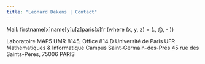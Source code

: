 ```yaml
---
title: "Léonard Dekens | Contact"
---
```


Mail: firstname[x]name[y]u[z]paris[x]fr
(where (x, y, z) = (., @, - ))

Laboratoire MAP5 UMR 8145, Office 814 D 
Université de Paris UFR Mathématiques & Informatique 
Campus Saint-Germain-des-Prés 
45 rue des Saints-Pères, 75006 PARIS 
